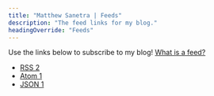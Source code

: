 ```yaml
---
title: "Matthew Sanetra | Feeds"
description: "The feed links for my blog."
headingOverride: "Feeds"
---
```


Use the links below to subscribe to my blog!
[What is a feed?](https://aboutfeeds.com/)

- [RSS 2](/blog/rss.xml)
- [Atom 1](/blog/atom.xml)
- [JSON 1](/blog/feed.json)

